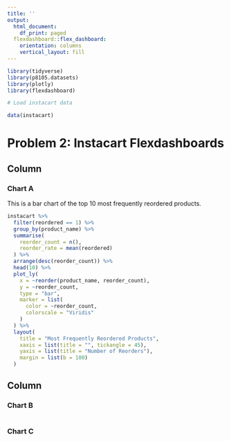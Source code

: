 ```yaml
---
title: ''
output:
  html_document:
    df_print: paged
  flexdashboard::flex_dashboard:
    orientation: columns
    vertical_layout: fill
---
```


```r

library(tidyverse)
library(p8105.datasets)
library(plotly)
library(flexdashboard)

# Load instacart data

data(instacart)

```

# Problem 2: Instacart Flexdashboards


Column {data-width=650}
-----------------------------------------------------------------------

### Chart A

This is a bar chart of the top 10 most frequently reordered products.

```r

instacart %>%
  filter(reordered == 1) %>%
  group_by(product_name) %>%
  summarise(
    reorder_count = n(),
    reorder_rate = mean(reordered)
  ) %>%
  arrange(desc(reorder_count)) %>%
  head(10) %>%
  plot_ly(
    x = ~reorder(product_name, reorder_count),
    y = ~reorder_count,
    type = "bar",
    marker = list(
      color = ~reorder_count,
      colorscale = "Viridis"
    )
  ) %>%
  layout(
    title = "Most Frequently Reordered Products",
    xaxis = list(title = "", tickangle = 45),
    yaxis = list(title = "Number of Reorders"),
    margin = list(b = 100)
  )


```

Column {data-width=350}
-----------------------------------------------------------------------

### Chart B

```r

```

### Chart C

```r

```
